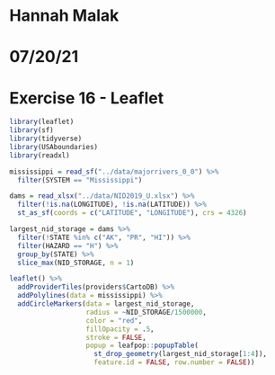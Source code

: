 # Hannah Malak
# 07/20/21
# Exercise 16 - Leaflet

```r

library(leaflet)
library(sf)
library(tidyverse)
library(USAboundaries)
library(readxl)

mississippi = read_sf("../data/majorrivers_0_0") %>% 
  filter(SYSTEM == "Mississippi")

dams = read_xlsx("../data/NID2019_U.xlsx") %>% 
  filter(!is.na(LONGITUDE), !is.na(LATITUDE)) %>% 
  st_as_sf(coords = c("LATITUDE", "LONGITUDE"), crs = 4326)

largest_nid_storage = dams %>% 
  filter(!STATE %in% c("AK", "PR", "HI")) %>% 
  filter(HAZARD == "H") %>% 
  group_by(STATE) %>% 
  slice_max(NID_STORAGE, n = 1) 

leaflet() %>% 
  addProviderTiles(providers$CartoDB) %>% 
  addPolylines(data = mississippi) %>% 
  addCircleMarkers(data = largest_nid_storage,
                   radius = ~NID_STORAGE/1500000,
                   color = "red",
                   fillOpacity = .5,
                   stroke = FALSE,
                   popup = leafpop::popupTable(
                     st_drop_geometry(largest_nid_storage[1:4]), 
                     feature.id = FALSE, row.number = FALSE))

```





